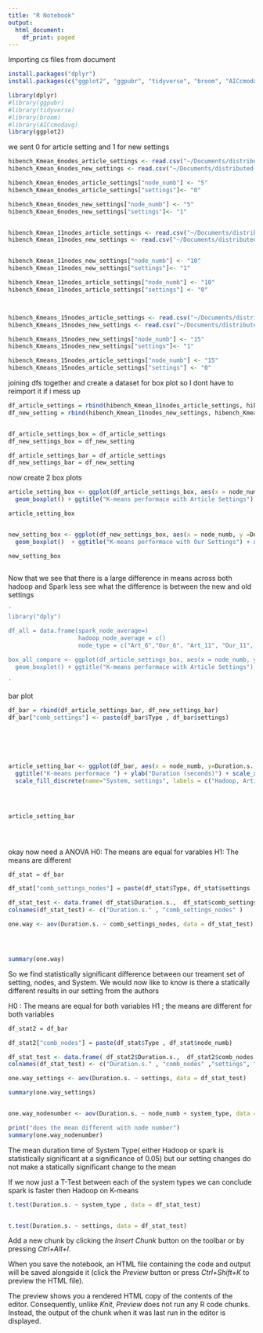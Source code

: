 ```yaml
---
title: "R Notebook"
output:
  html_document:
    df_print: paged
---
```


Importing cs files from document


```r
install.packages("dplyr")
install.packages(c("ggplot2", "ggpubr", "tidyverse", "broom", "AICcmodavg"))

library(dplyr)
#library(ggpubr)
#library(tidyverse)
#library(broom)
#library(AICcmodavg)
library(ggplot2)

```

we sent 0 for article setting and 1 for new settings
```r


hibench_Kmean_6nodes_article_settings <- read.csv("~/Documents/distributed-A1/Distributed-Data-Processing-Systems-A1/experiments/hibench_6_exp_hadoop_spark_original.report", sep="")
hibench_Kmean_6nodes_new_settings <- read.csv("~/Documents/distributed-A1/Distributed-Data-Processing-Systems-A1/experiments/hibench_6_exp_hadoop_spark_new.report", sep="")

hibench_Kmean_6nodes_article_settings["node_numb"] <- "5"
hibench_Kmean_6nodes_article_settings["settings"]<- "0"

hibench_Kmean_6nodes_new_settings["node_numb"] <- "5"
hibench_Kmean_6nodes_new_settings["settings"]<- "1" 


hibench_Kmean_11nodes_article_settings <- read.csv("~/Documents/distributed-A1/Distributed-Data-Processing-Systems-A1/experiments/hibench_11_exp_hadoop_spark_original.report", sep="")
hibench_Kmean_11nodes_new_settings <- read.csv("~/Documents/distributed-A1/Distributed-Data-Processing-Systems-A1/experiments/hibench_11_exp_hadoop_spark_new.report", sep="")


hibench_Kmean_11nodes_new_settings["node_numb"] <- "10"
hibench_Kmean_11nodes_new_settings["settings"]<- "1"

hibench_Kmean_11nodes_article_settings["node_numb"] <- "10"
hibench_Kmean_11nodes_article_settings["settings"] <- "0"



hibench_Kmeans_15nodes_article_settings <- read.csv("~/Documents/distributed-A1/Distributed-Data-Processing-Systems-A1/experiments/hibench_15_exp_hadoop_spark_original.report", sep="")
hibench_Kmeans_15nodes_new_settings <- read.csv("~/Documents/distributed-A1/Distributed-Data-Processing-Systems-A1/experiments/hibench_15_exp_hadoop_spark_new.report", sep="")

hibench_Kmeans_15nodes_new_settings["node_numb"] <- "15"
hibench_Kmeans_15nodes_new_settings["settings"]<- "1"

hibench_Kmeans_15nodes_article_settings["node_numb"] <- "15"
hibench_Kmeans_15nodes_article_settings["settings"] <- "0"


```

joining dfs together
and create a dataset for box plot so I dont have to reimport it if i mess up 
```r

df_article_settings = rbind(hibench_Kmean_11nodes_article_settings, hibench_Kmean_6nodes_article_settings, hibench_Kmeans_15nodes_article_settings)
df_new_setting = rbind(hibench_Kmean_11nodes_new_settings, hibench_Kmean_6nodes_new_settings, hibench_Kmeans_15nodes_new_settings)


df_article_settings_box = df_article_settings
df_new_settings_box = df_new_setting

df_article_settings_bar = df_article_settings
df_new_settings_bar = df_new_setting

```

now create 2 box plots 

```r
article_setting_box <- ggplot(df_article_settings_box, aes(x = node_numb, y = Duration.s., fill= Type)) +
  geom_boxplot() + ggtitle("K-means performace with Article Settings") + xlab("Number of Nodes") + ylab("Duration (seconds)") + scale_x_discrete(limits=c("5","10","15")) 

article_setting_box 


new_setting_box <- ggplot(df_new_settings_box, aes(x = node_numb, y =Duration.s., fill= Type)) +
  geom_boxplot()  + ggtitle("K-means performace with Our Settings") + xlab("Number of Nodes") + ylab("Duration (seconds)") + scale_x_discrete((limits=c("5","10","15")))

new_setting_box 
 
```

Now that we see that there is a large difference in means across both hadoop and Spark less see what the difference is between the new and old settings

```r
'
library("dply")

df_all = data.frame(spark_node_average=)
                    hadoop_node_average = c()
                    node_type = c("Art_6","Our_6", "Art_11", "Our_11", "Art_15", "Our_15") )

box_all_compare <- ggplot(df_article_settings_box, aes(x = node_numb, y = Duration.s., fill= Type)) +
  geom_boxplot() + ggtitle("K-means performace with Article Settings") + xlab("Number of Nodes") + ylab("Duration (seconds)") + scale_x_discrete(limits=c("6","11","15")) #+ scale_y_continuous(limits = c(0,215))

'

```




bar plot
```r


df_bar = rbind(df_article_settings_bar, df_new_settings_bar)
df_bar["comb_settings"] <- paste(df_bar$Type , df_bar$settings)






article_setting_bar <- ggplot(df_bar, aes(x = node_numb, y=Duration.s., fill = comb_settings)) + geom_bar(stat="identity" , position='dodge') +
  ggtitle("K-means performace ") + ylab("Duration (seconds)") + scale_x_discrete(limits=c("5","10","15"), name="Number of Nodes") +
  scale_fill_discrete(name="System, settings", labels = c("Hadoop, Article", "Hadoop , Our", "Spark , Article", "Spark , Our"))
  



article_setting_bar 





```

okay now need a ANOVA 
H0: The means are equal for varables
H1: The means are different 

```r

df_stat = df_bar

df_stat["comb_settings_nodes"] = paste(df_stat$Type, df_stat$settings ,df_stat$node_numb)

df_stat_test <- data.frame( df_stat$Duration.s.,  df_stat$comb_settings_nodes)
colnames(df_stat_test) <- c("Duration.s." , "comb_settings_nodes" )

one.way <- aov(Duration.s. ~ comb_settings_nodes, data = df_stat_test)




summary(one.way)


```
So we find statistically significant difference between our treament set of setting, nodes, and System. We would now like to know is there a statically different results in our setting from the authors

H0 : The means are equal for both variables 
H1 ; the means are different for both variables 

```r
df_stat2 = df_bar

df_stat2["comb_nodes"] = paste(df_stat$Type , df_stat$node_numb)

df_stat_test <- data.frame( df_stat2$Duration.s.,  df_stat2$comb_nodes , df_stat2$settings, df_stat2$node_numb, df_stat2$Type)
colnames(df_stat_test) <- c("Duration.s." , "comb_nodes" ,"settings", "node_numb", "system_type")

one.way_settings <- aov(Duration.s. ~ settings, data = df_stat_test)

summary(one.way_settings)


one.way_nodenumber <- aov(Duration.s. ~ node_numb + system_type, data = df_stat_test)

print("does the mean different with node number")
summary(one.way_nodenumber)


```
The mean duration time of System Type( either Hadoop or spark is statistically significant at a significance of 0.05) but our setting changes do not make a statically significant change to the mean 


If we now just a T-Test between each of the system types we can conclude spark is faster then Hadoop on K-means 


```r


t.test(Duration.s. ~ system_type , data = df_stat_test)



```
```r

t.test(Duration.s. ~ settings, data = df_stat_test)

```

Add a new chunk by clicking the *Insert Chunk* button on the toolbar or by pressing *Ctrl+Alt+I*.

When you save the notebook, an HTML file containing the code and output will be saved alongside it (click the *Preview* button or press *Ctrl+Shift+K* to preview the HTML file).

The preview shows you a rendered HTML copy of the contents of the editor. Consequently, unlike *Knit*, *Preview* does not run any R code chunks. Instead, the output of the chunk when it was last run in the editor is displayed.
